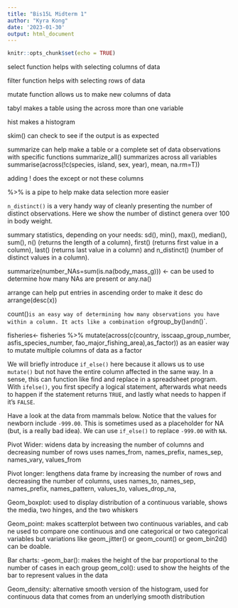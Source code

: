 ```yaml
---
title: "Bis15L Midterm 1"
author: "Kyra Kong"
date: '2023-01-30'
output: html_document
---
```


```r
knitr::opts_chunk$set(echo = TRUE)
```

select function helps with selecting columns of data

filter function helps with selecting rows of data

mutate function allows us to make new columns of data 

tabyl makes a table using the across more than one variable

hist makes a histogram

skim() can check to see if the output is as expected

summarize can help make a table or a complete set of data observations with specific functions
summarize_all() summarizes across all variables
 summarise(across(!c(species, island, sex, year), 
                   mean, na.rm=T))
                   
adding ! does the except or not these columns

%>%  is a pipe to help make data selection more easier

`n_distinct()` is a very handy way of cleanly presenting the number of distinct observations. Here we show the number of distinct genera over 100 in body weight.

 summary statistics, depending on your needs: sd(), min(), max(), median(), sum(), n() (returns the length of a column), first() (returns first value in a column), last() (returns last value in a column) and n_distinct() (number of distinct values in a column).

summarize(number_NAs=sum(is.na(body_mass_g))) <- can be used to determine how many NAs are present or
 any.na()

arrange can help put entries in ascending order to make it desc do arrange(desc(x))
 
count()` is an easy way of determining how many observations you have within a column. It acts like a combination of `group_by()` and `n()`.
 
fisheries<- fisheries %>% 
 mutate(across(c(country, isscaap_group_number, asfis_species_number, fao_major_fishing_area),as_factor)) as an easier way to mutate multiple columns of data as a factor

We will briefly introduce `if_else()` here because it allows us to use `mutate()` but not have the entire column affected in the same way. In a sense, this can function like find and replace in a spreadsheet program. With `ifelse()`, you first specify a logical statement, afterwards what needs to happen if the statement returns `TRUE`, and lastly what needs to happen if it's  `FALSE`.  

Have a look at the data from mammals below. Notice that the values for newborn include `-999.00`. This is sometimes used as a placeholder for NA (but, is a really bad idea). We can use `if_else()` to replace `-999.00` with `NA`. 



Pivot Wider: widens data by increasing the number of columns and decreasing number of rows
uses names_from, names_prefix, names_sep, names_vary, values_from


Pivot longer: lengthens data frame by increasing the number of rows and decreasing the number of columns, uses names_to, names_sep, names_prefix, names_pattern, values_to, values_drop_na, 


Geom_boxplot: used to display distribution of a continuous variable, shows the media, two hinges, and the two whiskers

Geom_point: makes scatterplot between two continuous variables, and cab ne used to compare one continuous and one categorical or two categorical variables but variations like geom_jitter() or geom_count() or geom_bin2d() can be doable.

Bar charts:
-geom_bar(): makes the height of the bar proportional to the number of cases in each group
geom_col(): used to show the heights of the bar to represent values in the data


Geom_density: alternative smooth version of the histogram, used for continuous data that comes from an underlying smooth distribution 
